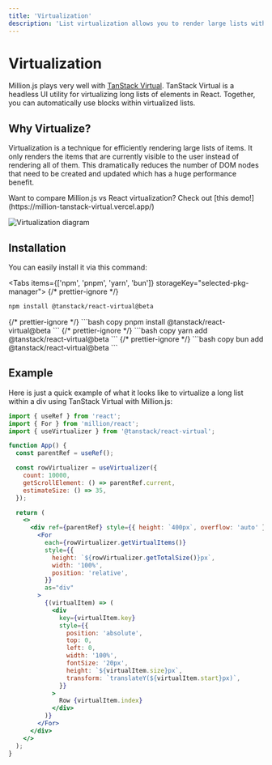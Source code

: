 ```yaml
---
title: 'Virtualization'
description: 'List virtualization allows you to render large lists without performance issues.'
---
```



# Virtualization

<AutomaticModeWarning />

Million.js plays very well with [TanStack Virtual](https://tanstack.com/virtual/v3/docs/guide/introduction). TanStack Virtual is a headless UI utility for virtualizing long lists of elements in React. Together, you can automatically use blocks within virtualized lists.

## Why Virtualize?

Virtualization is a technique for efficiently rendering large lists of items. It only renders the items that are currently visible to the user instead of rendering all of them. This dramatically reduces the number of DOM nodes that need to be created and updated which has a huge performance benefit.

<Callout type="info">
  Want to compare Million.js vs React virtualization? Check out [this
  demo!](https://million-tanstack-virtual.vercel.app/)
</Callout>

![Virtualization diagram](/virtualized.png)

## Installation

You can easily install it via this command:

<Tabs items={['npm', 'pnpm', 'yarn', 'bun']} storageKey="selected-pkg-manager">
  {/* prettier-ignore */}
  <Tab>
  ```bash copy
  npm install @tanstack/react-virtual@beta
  ```
  </Tab>
  {/* prettier-ignore */}
  <Tab>
  ```bash copy
  pnpm install @tanstack/react-virtual@beta
  ```
  </Tab>
  {/* prettier-ignore */}
  <Tab>
  ```bash copy
  yarn add @tanstack/react-virtual@beta
  ```
  </Tab>
  {/* prettier-ignore */}
  <Tab>
  ```bash copy
  bun add @tanstack/react-virtual@beta
  ```
  </Tab>
</Tabs>

## Example

Here is just a quick example of what it looks like to virtualize a long list within a div using TanStack Virtual with Million.js:

```jsx
import { useRef } from 'react';
import { For } from 'million/react';
import { useVirtualizer } from '@tanstack/react-virtual';

function App() {
  const parentRef = useRef();

  const rowVirtualizer = useVirtualizer({
    count: 10000,
    getScrollElement: () => parentRef.current,
    estimateSize: () => 35,
  });

  return (
    <>
      <div ref={parentRef} style={{ height: `400px`, overflow: 'auto' }}>
        <For
          each={rowVirtualizer.getVirtualItems()}
          style={{
            height: `${rowVirtualizer.getTotalSize()}px`,
            width: '100%',
            position: 'relative',
          }}
          as="div"
        >
          {(virtualItem) => (
            <div
              key={virtualItem.key}
              style={{
                position: 'absolute',
                top: 0,
                left: 0,
                width: '100%',
                fontSize: '20px',
                height: `${virtualItem.size}px`,
                transform: `translateY(${virtualItem.start}px)`,
              }}
            >
              Row {virtualItem.index}
            </div>
          )}
        </For>
      </div>
    </>
  );
}
```
